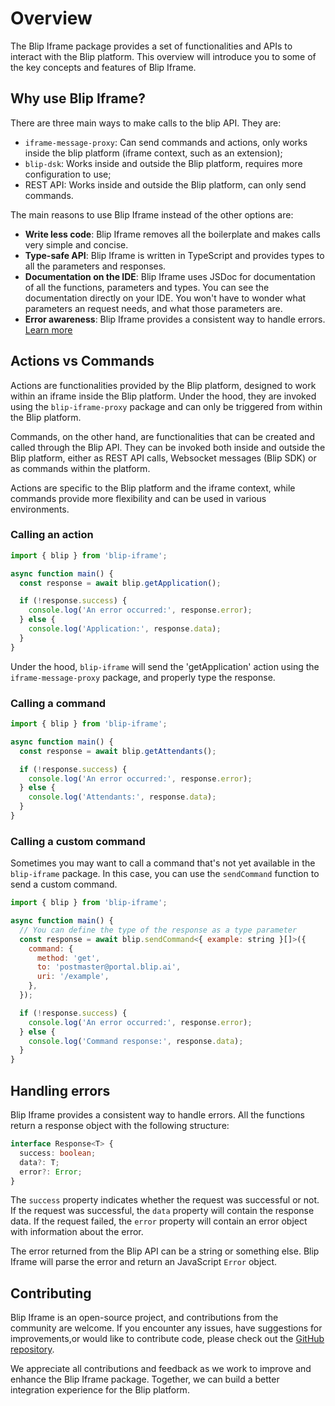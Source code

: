 

# Overview

The Blip Iframe package provides a set of functionalities and APIs to interact
with the Blip platform.
This overview will introduce you to some of the key concepts and features of
Blip Iframe.

## Why use Blip Iframe?

There are three main ways to make calls to the blip API. They are:

- `iframe-message-proxy`: Can send commands and actions, only works inside the blip platform (iframe context, such as an extension);
- `blip-dsk`: Works inside and outside the Blip platform, requires more configuration to use;
- REST API: Works inside and outside the Blip platform, can only send commands.

The main reasons to use Blip Iframe instead of the other options are:

- **Write less code**: Blip Iframe removes all the boilerplate and makes calls very simple and concise.
- **Type-safe API**: Blip Iframe is written in TypeScript and provides types to
  all the parameters and responses.
- **Documentation on the IDE**: Blip Iframe uses JSDoc for documentation of all the
  functions, parameters and types. You can see the documentation directly
  on your IDE. You won't have to wonder what parameters an request needs,
  and what those parameters are.
- **Error awareness**: Blip Iframe provides a consistent way to handle errors. [Learn more](#handling-errors)

## Actions vs Commands

Actions are functionalities provided by the Blip platform, designed to work
within an iframe inside the Blip platform.
Under the hood, they are invoked using the `blip-iframe-proxy` package and can only be
triggered from within the Blip platform.

Commands, on the other hand, are functionalities that can be created and called
through the Blip API. They can be invoked both inside and outside the Blip platform,
either as REST API calls, Websocket messages (Blip SDK) or as commands within the platform.

Actions are specific to the Blip platform and the iframe context, while commands
provide more flexibility and can be used in various environments.

### Calling an action

```jsx
import { blip } from 'blip-iframe';

async function main() {
  const response = await blip.getApplication();

  if (!response.success) {
    console.log('An error occurred:', response.error);
  } else {
    console.log('Application:', response.data);
  }
}
```

Under the hood, `blip-iframe` will send the 'getApplication' action
using the `iframe-message-proxy` package, and properly type the response.

### Calling a command

```jsx
import { blip } from 'blip-iframe';

async function main() {
  const response = await blip.getAttendants();

  if (!response.success) {
    console.log('An error occurred:', response.error);
  } else {
    console.log('Attendants:', response.data);
  }
}
```

### Calling a custom command

Sometimes you may want to call a command that's not yet available in the
`blip-iframe` package. In this case, you can use the `sendCommand` function
to send a custom command.

```jsx
import { blip } from 'blip-iframe';

async function main() {
  // You can define the type of the response as a type parameter
  const response = await blip.sendCommand<{ example: string }[]>({
    command: {
      method: 'get',
      to: 'postmaster@portal.blip.ai',
      uri: '/example',
    },
  });

  if (!response.success) {
    console.log('An error occurred:', response.error);
  } else {
    console.log('Command response:', response.data);
  }
}
```

## Handling errors

Blip Iframe provides a consistent way to handle errors. All the functions
return a response object with the following structure:

```ts
interface Response<T> {
  success: boolean;
  data?: T;
  error?: Error;
}
```

The `success` property indicates whether the request was successful or not.
If the request was successful, the `data` property will contain the response
data. If the request failed, the `error` property will contain an error object
with information about the error.

The error returned from the Blip API can be a string or something else.
Blip Iframe will parse the error and return an JavaScript `Error` object.

## Contributing

Blip Iframe is an open-source project, and contributions from the community
are welcome.
If you encounter any issues, have suggestions for improvements,or would like
to contribute code, please check out the [GitHub repository](https://github.com/heloineto/blip-iframe).

We appreciate all contributions and feedback as we work to improve and enhance
the Blip Iframe package. Together, we can build a better integration experience
for the Blip platform.
